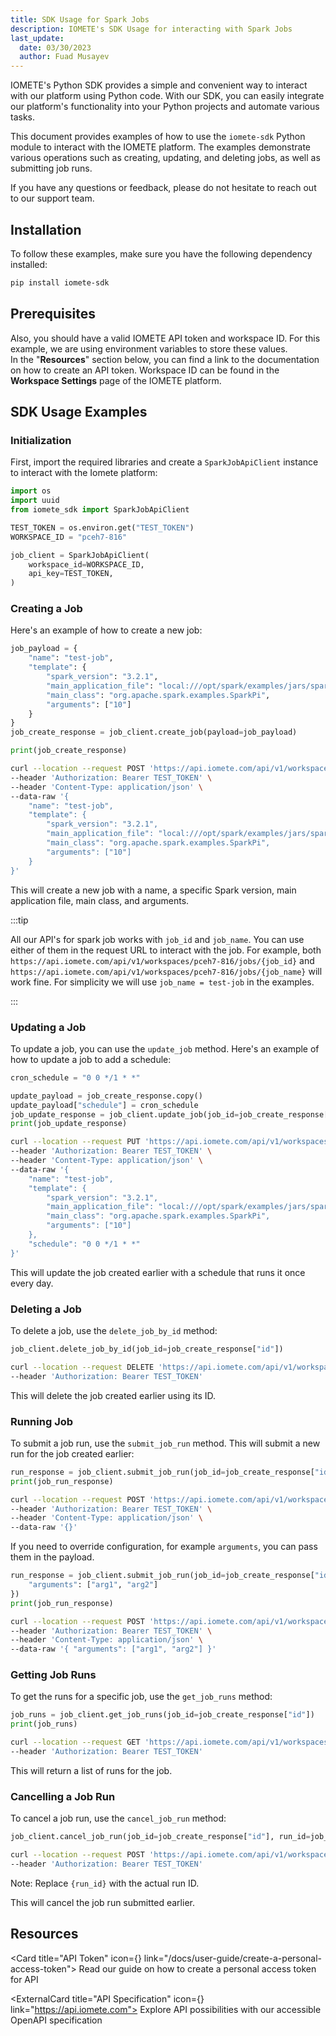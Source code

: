 ```yaml
---
title: SDK Usage for Spark Jobs
description: IOMETE's SDK Usage for interacting with Spark Jobs
last_update:
  date: 03/30/2023
  author: Fuad Musayev
---
```



IOMETE's Python SDK provides a simple and convenient way to interact with our platform using Python code.
With our SDK, you can easily integrate our platform's functionality into your Python projects and automate various tasks.

This document provides examples of how to use the `iomete-sdk` Python module to interact with the IOMETE platform.
The examples demonstrate various operations such as creating, updating, and deleting jobs, as well as submitting job runs.

If you have any questions or feedback, please do not hesitate to reach out to our support team.

## Installation

To follow these examples, make sure you have the following dependency installed:

```bash
pip install iomete-sdk
```

## Prerequisites

Also, you should have a valid IOMETE API token and workspace ID. For this example, we are using environment variables to store these values.  
In the "**Resources**" section below, you can find a link to the documentation on how to create an API token.
Workspace ID can be found in the **Workspace Settings** page of the IOMETE platform.

<ImgBorder src="/img/spark-job/workspace-id.png" alt="Workspace ID" />

## SDK Usage Examples

### Initialization

First, import the required libraries and create a `SparkJobApiClient` instance to interact with the Iomete platform:

```python
import os
import uuid
from iomete_sdk import SparkJobApiClient

TEST_TOKEN = os.environ.get("TEST_TOKEN")
WORKSPACE_ID = "pceh7-816"

job_client = SparkJobApiClient(
    workspace_id=WORKSPACE_ID,
    api_key=TEST_TOKEN,
)
```

### Creating a Job

Here's an example of how to create a new job:

<Tabs>
  <TabItem value="python" label="Python" default>

```python
job_payload = {
    "name": "test-job",
    "template": {
        "spark_version": "3.2.1",
        "main_application_file": "local:///opt/spark/examples/jars/spark-examples_2.12-3.2.1-iomete.jar",
        "main_class": "org.apache.spark.examples.SparkPi",
        "arguments": ["10"]
    }
}
job_create_response = job_client.create_job(payload=job_payload)

print(job_create_response)
```

  </TabItem>
  <TabItem value="curl" label="cURL">

```bash
curl --location --request POST 'https://api.iomete.com/api/v1/workspaces/pceh7-816/jobs' \
--header 'Authorization: Bearer TEST_TOKEN' \
--header 'Content-Type: application/json' \
--data-raw '{
    "name": "test-job",
    "template": {
        "spark_version": "3.2.1",
        "main_application_file": "local:///opt/spark/examples/jars/spark-examples_2.12-3.2.1-iomete.jar",
        "main_class": "org.apache.spark.examples.SparkPi",
        "arguments": ["10"]
    }
}'
```

  </TabItem>
</Tabs>

This will create a new job with a name, a specific Spark version, main application file, main class, and arguments.

:::tip

All our API's for spark job works with `job_id` and `job_name`. You can use either of them in the request URL to interact with the job.
For example, both  
`https://api.iomete.com/api/v1/workspaces/pceh7-816/jobs/{job_id}` and  
`https://api.iomete.com/api/v1/workspaces/pceh7-816/jobs/{job_name}`
will work fine. For simplicity we will use `job_name = test-job` in the examples.

:::

### Updating a Job

To update a job, you can use the `update_job` method. Here's an example of how to update a job to add a schedule:

<Tabs>
  <TabItem value="python" label="Python" default>

```python
cron_schedule = "0 0 */1 * *"

update_payload = job_create_response.copy()
update_payload["schedule"] = cron_schedule
job_update_response = job_client.update_job(job_id=job_create_response["id"], payload=update_payload)
print(job_update_response)
```

  </TabItem>
  <TabItem value="curl" label="cURL">

```bash
curl --location --request PUT 'https://api.iomete.com/api/v1/workspaces/pceh7-816/jobs/test-job' \
--header 'Authorization: Bearer TEST_TOKEN' \
--header 'Content-Type: application/json' \
--data-raw '{
    "name": "test-job",
    "template": {
        "spark_version": "3.2.1",
        "main_application_file": "local:///opt/spark/examples/jars/spark-examples_2.12-3.2.1-iomete.jar",
        "main_class": "org.apache.spark.examples.SparkPi",
        "arguments": ["10"]
    },
    "schedule": "0 0 */1 * *"
}'
```

  </TabItem>
</Tabs>

This will update the job created earlier with a schedule that runs it once every day.

### Deleting a Job

To delete a job, use the `delete_job_by_id` method:

<Tabs>
  <TabItem value="python" label="Python" default>

```python
job_client.delete_job_by_id(job_id=job_create_response["id"])
```

  </TabItem>
  <TabItem value="curl" label="cURL">

```bash
curl --location --request DELETE 'https://api.iomete.com/api/v1/workspaces/pceh7-816/jobs/test-job' \
--header 'Authorization: Bearer TEST_TOKEN'
```

  </TabItem>
</Tabs>

This will delete the job created earlier using its ID.

### Running Job

To submit a job run, use the `submit_job_run` method. This will submit a new run for the job created earlier:

<Tabs>
  <TabItem value="python" label="Python" default>

```python
run_response = job_client.submit_job_run(job_id=job_create_response["id"], payload={})
print(job_run_response)
```

  </TabItem>
  <TabItem value="curl" label="cURL">

```bash
curl --location --request POST 'https://api.iomete.com/api/v1/workspaces/pceh7-816/jobs/test-job/runs' \
--header 'Authorization: Bearer TEST_TOKEN' \
--header 'Content-Type: application/json' \
--data-raw '{}'
```

  </TabItem>
</Tabs>

If you need to override configuration, for example `arguments`, you can pass them in the payload.

<Tabs>
  <TabItem value="python" label="Python" default>

```python
run_response = job_client.submit_job_run(job_id=job_create_response["id"], payload={
    "arguments": ["arg1", "arg2"]
})
print(job_run_response)
```

  </TabItem>
  <TabItem value="curl" label="cURL">

```bash
curl --location --request POST 'https://api.iomete.com/api/v1/workspaces/pceh7-816/jobs/test-job/runs' \
--header 'Authorization: Bearer TEST_TOKEN' \
--header 'Content-Type: application/json' \
--data-raw '{ "arguments": ["arg1", "arg2"] }'
```

  </TabItem>
</Tabs>

### Getting Job Runs

To get the runs for a specific job, use the `get_job_runs` method:

<Tabs>
  <TabItem value="python" label="Python" default>

```python
job_runs = job_client.get_job_runs(job_id=job_create_response["id"])
print(job_runs)
```

  </TabItem>
  <TabItem value="curl" label="cURL">

```bash
curl --location --request GET 'https://api.iomete.com/api/v1/workspaces/pceh7-816/jobs/test-job/runs' \
--header 'Authorization: Bearer TEST_TOKEN'
```

  </TabItem>
</Tabs>

This will return a list of runs for the job.

### Cancelling a Job Run

To cancel a job run, use the `cancel_job_run` method:

<Tabs>
  <TabItem value="python" label="Python" default>

```python
job_client.cancel_job_run(job_id=job_create_response["id"], run_id=job_run_response["id"])
```

  </TabItem>
  <TabItem value="curl" label="cURL">

```bash
curl --location --request POST 'https://api.iomete.com/api/v1/workspaces/pceh7-816/jobs/test-job/runs/{run_id}/cancel' \
--header 'Authorization: Bearer TEST_TOKEN'
```

Note: Replace `{run_id}` with the actual run ID.

  </TabItem>
</Tabs>

This will cancel the job run submitted earlier.

## Resources

<GridBox>

<Card title="API Token" icon={<Key />} link="/docs/user-guide/create-a-personal-access-token">
  Read our guide on how to create a personal access token for API
</Card>

<ExternalCard title="API Specification" icon={<CodeBlock />} link="https://api.iomete.com">
  Explore API possibilities with our accessible OpenAPI specification
</ExternalCard>

</GridBox>

